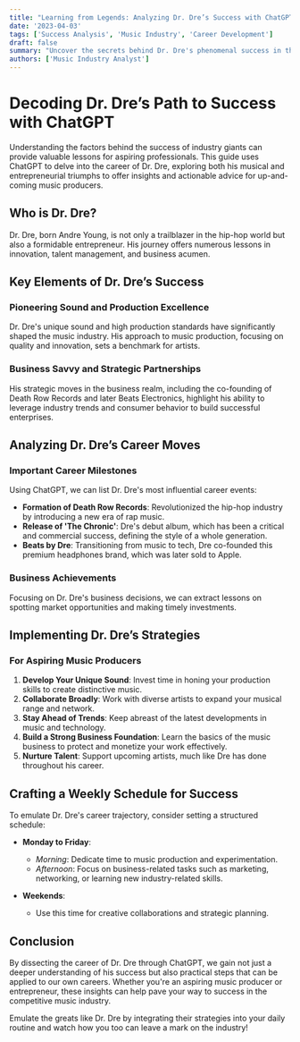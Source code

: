 ```yaml
---
title: "Learning from Legends: Analyzing Dr. Dre’s Success with ChatGPT"
date: '2023-04-03'
tags: ['Success Analysis', 'Music Industry', 'Career Development']
draft: false
summary: "Uncover the secrets behind Dr. Dre's phenomenal success in the music industry and business, using ChatGPT to dissect his career moves and create actionable steps for aspiring music producers."
authors: ['Music Industry Analyst']
---
```


# Decoding Dr. Dre’s Path to Success with ChatGPT

Understanding the factors behind the success of industry giants can provide valuable lessons for aspiring professionals. This guide uses ChatGPT to delve into the career of Dr. Dre, exploring both his musical and entrepreneurial triumphs to offer insights and actionable advice for up-and-coming music producers.

## Who is Dr. Dre?

Dr. Dre, born Andre Young, is not only a trailblazer in the hip-hop world but also a formidable entrepreneur. His journey offers numerous lessons in innovation, talent management, and business acumen.

## Key Elements of Dr. Dre’s Success

### Pioneering Sound and Production Excellence

Dr. Dre's unique sound and high production standards have significantly shaped the music industry. His approach to music production, focusing on quality and innovation, sets a benchmark for artists.

### Business Savvy and Strategic Partnerships

His strategic moves in the business realm, including the co-founding of Death Row Records and later Beats Electronics, highlight his ability to leverage industry trends and consumer behavior to build successful enterprises.

## Analyzing Dr. Dre’s Career Moves

### Important Career Milestones

Using ChatGPT, we can list Dr. Dre's most influential career events:

- **Formation of Death Row Records**: Revolutionized the hip-hop industry by introducing a new era of rap music.
- **Release of 'The Chronic'**: Dre's debut album, which has been a critical and commercial success, defining the style of a whole generation.
- **Beats by Dre**: Transitioning from music to tech, Dre co-founded this premium headphones brand, which was later sold to Apple.

### Business Achievements

Focusing on Dr. Dre's business decisions, we can extract lessons on spotting market opportunities and making timely investments.

## Implementing Dr. Dre’s Strategies

### For Aspiring Music Producers

1. **Develop Your Unique Sound**: Invest time in honing your production skills to create distinctive music.
2. **Collaborate Broadly**: Work with diverse artists to expand your musical range and network.
3. **Stay Ahead of Trends**: Keep abreast of the latest developments in music and technology.
4. **Build a Strong Business Foundation**: Learn the basics of the music business to protect and monetize your work effectively.
5. **Nurture Talent**: Support upcoming artists, much like Dre has done throughout his career.

## Crafting a Weekly Schedule for Success

To emulate Dr. Dre's career trajectory, consider setting a structured schedule:

- **Monday to Friday**:
  - *Morning*: Dedicate time to music production and experimentation.
  - *Afternoon*: Focus on business-related tasks such as marketing, networking, or learning new industry-related skills.

- **Weekends**:
  - Use this time for creative collaborations and strategic planning.

## Conclusion

By dissecting the career of Dr. Dre through ChatGPT, we gain not just a deeper understanding of his success but also practical steps that can be applied to our own careers. Whether you're an aspiring music producer or entrepreneur, these insights can help pave your way to success in the competitive music industry.

Emulate the greats like Dr. Dre by integrating their strategies into your daily routine and watch how you too can leave a mark on the industry!
